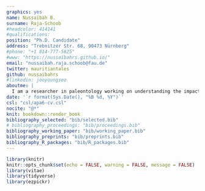 ---
graphics: yes
name: Nussaïbah B.
surname: Raja-Schoob
#headcolor: 414141
#qualifications: 
position: "Ph.D. Candidate"
address: "Trebnitzer Str. 68, 90473 Nürnberg"
#phone: "+1 814-777-5825"
#www: "https://nussaibahrs.github.io/"
email: "nussaibah.raja.schoob@fau.de"
twitter: mauritiantales
github: nussaibahrs
#linkedin: jooyoungseo
aboutme: |
  I am a researcher in paleontology working on understanding the impact of environmental change on marine ecosystems on geological time scales. My focus is on reef-building organisms and their response to warming ocean temperatures. 
date: '`r format(Sys.Date(), "%B %d, %Y")`'
csl: "csl/apa6-cv.csl"
nocite: "@*"
knit: bookdown::render_book
bibliography_selected: "bib/selected.bib"
# bibliography_proceedings: "bib/proceedings.bib"
bibliography_working_paper: "bib/working_paper.bib"
bibliography_preprints: "bib/preprints.bib"
bibliography_R_packages: "bib/R_packages.bib"
---

```{r setup, include=FALSE, cache = FALSE}
library(knitr)
knitr::opts_chunk$set(echo = FALSE, warning = FALSE, message = FALSE)
library(vitae)
library(tidyverse)
library(ezpickr)
```
